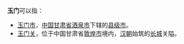 '''玉门'''可以指：
* [[玉门市|玉门市]]，[[中国|中国]][[甘肃省|甘肃省]][[酒泉市|酒泉市]]下辖的[[县级市|县级市]]。
* [[玉门关|玉门关]]，位于中国甘肃省[[敦煌市|敦煌市]]境内，[[汉朝|汉朝]]始筑的[[长城|长城]]关隘。
{{disambig|Cat=二字中國相關消歧義}}